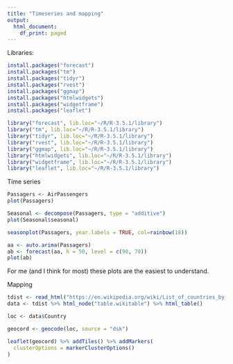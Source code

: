 ```yaml
---
title: "Timeseries and mapping"
output:
  html_document:
    df_print: paged
---
```


Libraries:
```r
install.packages("forecast")
install.packages("tm")
install.packages("tidyr")
install.packages("rvest")
install.packages("ggmap")
install.packages("htmlwidgets")
install.packages("widgetframe")
install.packages("leaflet")

```

```r
library("forecast", lib.loc="~/R/R-3.5.1/library")
library("tm", lib.loc="~/R/R-3.5.1/library")
library("tidyr", lib.loc="~/R/R-3.5.1/library")
library("rvest", lib.loc="~/R/R-3.5.1/library")
library("ggmap", lib.loc="~/R/R-3.5.1/library")
library("htmlwidgets", lib.loc="~/R/R-3.5.1/library")
library("widgetframe", lib.loc="~/R/R-3.5.1/library")
library("leaflet", lib.loc="~/R/R-3.5.1/library")

```

Time series
```r
Passagers <- AirPassengers
plot(Passagers)

Seasonal <- decompose(Passagers, type = "additive")
plot(Seasonal$seasonal)

seasonplot(Passagers, year.labels = TRUE, col=rainbow(18))

aa <- auto.arima(Passagers)
ab <- forecast(aa, h = 50, level = c(90, 70))
plot(ab)
```

For me (and I think for most) these plots are the easiest to understand.

Mapping
```r
tdist <- read_html("https://en.wikipedia.org/wiki/List_of_countries_by_carbon_dioxide_emissions")
data <- tdist %>% html_node("table.wikitable") %>% html_table()

loc <- data$Country

geocord <- geocode(loc, source = "dsk")

leaflet(geocord) %>% addTiles() %>% addMarkers(
  clusterOptions = markerClusterOptions()
)
```



